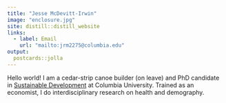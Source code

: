 ```yaml
---
title: "Jesse McDevitt-Irwin"
image: "enclosure.jpg"
site: distill::distill_website
links:
  - label: Email
    url: "mailto:jrm2275@columbia.edu"
output:
  postcards::jolla
---
```

 
Hello world! I am a cedar-strip canoe builder (on leave) and PhD candidate in [Sustainable Development](https://www.sipa.columbia.edu/academics/programs/phd-sustainable-development) at Columbia University. Trained as an economist, I do interdisciplinary research on health and demography.
